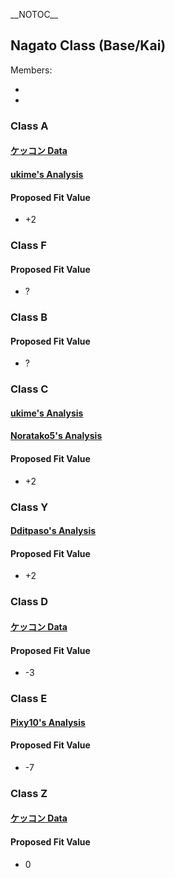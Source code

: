 __NOTOC__
==Nagato Class (Base/Kai)==
Members:
* {{ShipLink|Nagato Kai|text=Nagato}}
* {{ShipLink|Mutsu Kai|text=Mutsu}}

{{Clear}}
===Class A===
====[https://docs.google.com/spreadsheets/d/1Szmwx4W-tZDQJPZMNlTidNxP1Y9mx5EI89hfSiQZnTo/edit?pref=2&pli=1#gid=1825485109 ケッコン Data]====
{{FitData
|date = 03-12-2015
|ship = Nagato Kai
|lvl = 102
|equip = 2x 38cmK
|morale = Red
|acc = 6
|luck = 38
|target = Light Cruiser Ho-Class
|CL0 = 293
|CL1 = 276
|CL2 = 0
|hit = 48.51%
|interval = 2.10%
|calculated = 48.00%
|difference = 0.51%
|note = Old data, but I'm not even certain as to whether a fit bonus really exists for Nagato regarding the class A guns. Value might be neutral, but +2 could also be possible.
}}

{{Clear}}
====[https://goo.gl/clvv2K ukime's Analysis]====
{{FitData
|date = 11-02-2016
|ship = Nagato Kai
|lvl = 99
|equip = P35.6cm
|morale = Red
|acc = 2
|luck = 32
|target = Destroyer Ha-Class
|CL0 = 577
|CL1 = 417
|CL2 = 82
|hit = 46.38%
|calculated = 44.30%
|difference = 2.08%
|note = This data at least suggests that a fit bonus most likely exists. Assuming +2 for now.
}}

{{Clear}}
====Proposed Fit Value====
* +2

{{Clear}}
===Class F===

{{Clear}}
====Proposed Fit Value====
* ?

{{Clear}}
===Class B===

{{Clear}}
====Proposed Fit Value====
* ?

{{Clear}}
===Class C===
====[https://goo.gl/clvv2K ukime's Analysis]====
{{FitData
|date = 11-02-2016
|ship = Nagato Kai
|lvl = 99
|equip = 1x P41cm
|morale = Red
|acc = 2
|luck = 32
|target = Destroyer Ha-Class
|CL0 = 837
|CL1 = 610
|CL2 = 153
|hit = 47.69%
|calculated = 44.30%
|difference = 3.39%
|note = Test points towards a possible +2 or +3 fit value. +2 has been proposed before, which also fits in the CI.
}}

{{Clear}}
====[http://ux.getuploader.com/kanokiba/download/167/KousokuPlusNagatoSisei41Orange.xlsx Noratako5's Analysis]====
{{FitData
|date = 18-02-2017
|ship = Nagato Kai
|lvl = 99
|equip = 2x P41cm
|morale = Orange
|acc = 4
|luck = 32
|target = Light Cruiser Ho-Class
|CL0 = 45
|CL1 = 227
|CL2 = 31
|hit = 85.14%
|calculated = 83.15%
|difference = 1.99%
|note = Small sample, but it doesn't conflict with the earlier proposed value. Assuming +2 fit value.
}}

{{Clear}}
====Proposed Fit Value====
* +2

{{Clear}}
===Class Y===
====[https://docs.google.com/spreadsheets/d/1kkbraxubwI1S6y-aBcPg5RwfDJmj0APo1Jr5Yj_6cxM/edit#gid=0 Dditpaso's Analysis]====
{{FitData
|date = 19-12-2016
|ship = Mutsu Kai
|lvl = 125
|equip = 2x GFCS
|morale = Red
|acc = 14
|luck = 11
|target = Light Cruiser Ho-Class
|CL0 = 226
|CL1 = 220
|CL2 = 56
|hit = 54.98%
|calculated = 50.94%
|difference = 4.04%
|note = GFCS likely to be +2, but it can be +3.
}}

{{Clear}}

====Proposed Fit Value====
* +2

{{Clear}}
===Class D===
====[https://docs.google.com/spreadsheets/d/1Szmwx4W-tZDQJPZMNlTidNxP1Y9mx5EI89hfSiQZnTo/edit?pref=2&pli=1#gid=1825485109 ケッコン Data]====
{{FitData
|date = 20-02-2016
|ship = Mutsu Kai
|lvl = 109
|equip = 2x P46cm
|morale = Red
|acc = 2
|luck = 12
|target = Destroyer Ha-Class
|CL0 = 292
|CL1 = 211
|CL2 = 0
|hit = 41.95%
|interval = 2.20%
|calculated = 43.15%
|difference = (-1.20%)
|note = While the test is closer to -2, it definitely doesn't disagree with -3. Assuming -3 until further samples prove otherwise.
}}

{{Clear}}
====Proposed Fit Value====
* -3

{{Clear}}
===Class E===
====[http://goo.gl/Nbez4o Pixy10's Analysis]====
{{FitData
|date = 28-02-2016
|ship = Nagato Kai
|lvl = 112
|equip = 2x 46cm
|morale = Red
|acc = 0
|luck = 35
|target = Destroyer Ha-Class
|CL0 = 312
|CL1 = 146
|CL2 = 43
|hit = 37.72%
|interval = 2.17%
|calculated = 44.13%
|difference = (-6.41%)
|note = As the ship is married, -7 penalty seems to be very likely.
}}

{{Clear}}
====Proposed Fit Value====
* -7

{{Clear}}
===Class Z===
====[https://docs.google.com/spreadsheets/d/1Szmwx4W-tZDQJPZMNlTidNxP1Y9mx5EI89hfSiQZnTo/edit?pref=2&pli=1#gid=1825485109 ケッコン Data]====
{{FitData
|date = 25-03-2016
|ship = Nagato Kai
|lvl = 115
|equip = 2x 51cm
|morale = Red
|acc = 2
|luck = 35
|target = Destroyer Ha-Class
|CL0 = 604
|CL1 = 430
|CL2 = 0
|hit = 41.59%
|interval = 1.53%
|calculated = 45.27%
|difference = (-3.68%)
|note = The rate difference seems to suggest that 51cm has a fit penalty? More details needed.
}}

{{Clear}}
====Proposed Fit Value====
* 0

{{Clear}}
